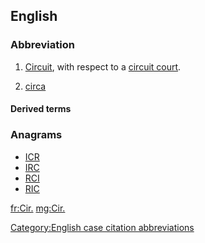 {{also|cir|Cir|CIR|-cir-|cìr|cír|cır|čir}}
==English==

===Abbreviation===
{{head|en|abbreviation}}

# {{label|en|law}} [[circuit|Circuit]], with respect to a [[circuit court]].
# [[circa]]

====Derived terms====
{{der3|[[1st Cir.]]
|[[2d Cir.]]
|[[3d Cir.]]
|[[4th Cir.]]
|[[5th Cir.]]
|[[6th Cir.]]
|[[7th Cir.]]
|[[8th Cir.]]
|[[9th Cir.]]
|[[10th Cir.]]
|[[11th Cir.]]
|[[D.C. Cir.]]
|[[Fed. Cir.]]}}

===Anagrams===
* [[ICR#English|ICR]]
* [[IRC#English|IRC]]
* [[RCI#English|RCI]]
* [[RIC#English|RIC]]

[[Category:English case citation abbreviations]]

[[fr:Cir.]]
[[mg:Cir.]]